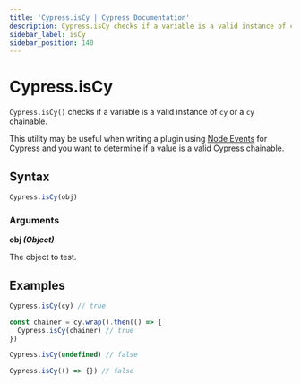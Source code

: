 ```yaml
---
title: 'Cypress.isCy | Cypress Documentation'
description: Cypress.isCy checks if a variable is a valid instance of cy or a cy chainable in Cypress.
sidebar_label: isCy
sidebar_position: 140
---
```


<ProductHeading product="app" />

# Cypress.isCy

`Cypress.isCy()` checks if a variable is a valid instance of `cy` or a `cy`
chainable.

This utility may be useful when writing a plugin using [Node Events](/api/node-events/overview)
for Cypress and you want to determine if a value is a valid Cypress chainable.

## Syntax

```javascript
Cypress.isCy(obj)
```

### Arguments

<Icon name="angle-right" /> **obj _(Object)_**

The object to test.

## Examples

```javascript
Cypress.isCy(cy) // true

const chainer = cy.wrap().then(() => {
  Cypress.isCy(chainer) // true
})

Cypress.isCy(undefined) // false

Cypress.isCy(() => {}) // false
```
